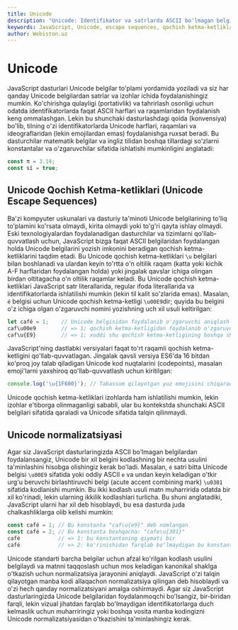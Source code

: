 ```yaml
---
title: Unicode
description: "Unicode: Identifikator va satrlarda ASCII bo'lmagan belgilar, Unicode escape'lar ('\\uXXXX', '\\u{...}'), emojilarni qo'llash va normalizatsiya masalalari."
keywords: JavaScript, Unicode, escape sequences, qochish ketma-ketliklari, emoji, normalization, normalizatsiya, identifiers, identifikatorlar, strings, satrlar
author: Webiston.uz
---
```


# Unicode

JavaScript dasturlari Unicode belgilar to'plami yordamida yoziladi va siz har qanday Unicode belgilardan satrlar va izohlar ichida foydalanishingiz mumkin. Ko'chirishga qulayligi (portativlik) va tahrirlash osonligi uchun odatda identifikatorlarda faqat ASCII harflari va raqamlaridan foydalanish keng ommalashgan. Lekin bu shunchaki dasturlashdagi qoida (konvensiya) bo'lib, tilning o'zi identifikatorlarda Unicode harflari, raqamlari va ideograflaridan (lekin emojilardan emas) foydalanishga ruxsat beradi. Bu dasturchilar matematik belgilar va ingliz tilidan boshqa tillardagi so'zlarni konstantalar va o'zgaruvchilar sifatida ishlatishi mumkinligini anglatadi:

```js
const π = 3.14;
const sí = true;
```

## Unicode Qochish Ketma-ketliklari (Unicode Escape Sequences)

Ba'zi kompyuter uskunalari va dasturiy ta'minoti Unicode belgilarining to'liq to'plamini ko'rsata olmaydi, kirita olmaydi yoki to'g'ri qayta ishlay olmaydi. Eski texnologiyalardan foydalanadigan dasturchilar va tizimlarni qo'llab-quvvatlash uchun, JavaScript bizga faqat ASCII belgilaridan foydalangan holda Unicode belgilarini yozish imkonini beradigan qochish ketma-ketliklarini taqdim etadi. Bu Unicode qochish ketma-ketliklari `\u` belgilari bilan boshlanadi va ulardan keyin to'rtta o'n oltilik raqam (katta yoki kichik A-F harflaridan foydalangan holda) yoki jingalak qavslar ichiga olingan birdan oltitagacha o'n oltilik raqamlar keladi. Bu Unicode qochish ketma-ketliklari JavaScript satr literallarida, regular ifoda literallarida va identifikatorlarda ishlatilishi mumkin (lekin til kalit so'zlarida emas). Masalan, `é` belgisi uchun Unicode qochish ketma-ketligi `\u00E9`dir; quyida bu belgini o'z ichiga olgan o'zgaruvchi nomini yozishning uch xil usuli keltirilgan:

```js
let café = 1;    // Unicode belgisidan foydalanib o'zgaruvchi aniqlash
caf\u00e9        // => 1; qochish ketma-ketligidan foydalanib o'zgaruvchiga murojaat qilish
caf\u{E9}        // => 1; xuddi shu qochish ketma-ketligining boshqa shakli
```

JavaScript'ning dastlabki versiyalari faqat to'rt raqamli qochish ketma-ketligini qo'llab-quvvatlagan. Jingalak qavsli versiya ES6'da 16 bitdan ko'proq joy talab qiladigan Unicode kod nuqtalarini (codepoints), masalan emoji'larni yaxshiroq qo'llab-quvvatlash uchun kiritilgan:

```js copy
console.log('\u{1F600}'); // Tabassum qilayotgan yuz emojisini chiqaradi
```

Unicode qochish ketma-ketliklari izohlarda ham ishlatilishi mumkin, lekin izohlar e'tiborga olinmaganligi sababli, ular bu kontekstda shunchaki ASCII belgilari sifatida qaraladi va Unicode sifatida talqin qilinmaydi.

## Unicode normalizatsiyasi

Agar siz JavaScript dasturlaringizda ASCII bo'lmagan belgilardan foydalansangiz, Unicode bir xil belgini kodlashning bir nechta usulini ta'minlashini hisobga olishingiz kerak bo'ladi. Masalan, `é` satri bitta Unicode belgisi `\u00E9` sifatida yoki oddiy ASCII `e` va undan keyin keladigan o'tkir urg'u beruvchi birlashtiruvchi belgi (acute accent combining mark) `\u0301` sifatida kodlanishi mumkin. Bu ikki kodlash usuli matn muharririda odatda bir xil ko'rinadi, lekin ularning ikkilik kodlashlari turlicha. Bu shuni anglatadiki, JavaScript ularni har xil deb hisoblaydi, bu esa dasturda juda chalkashliklarga olib kelishi mumkin:

```js
const café = 1; // Bu konstanta "caf\u{e9}" deb nomlangan
const café = 2; // Bu konstanta boshqacha: "cafe\u{301}"
café            // => 1: bu konstantaning qiymati bir
café            // => 2: ko'rinishidan farqlab bo'lmaydigan bu konstantaning qiymati esa boshqacha
```

Unicode standarti barcha belgilar uchun afzal ko'rilgan kodlash usulini belgilaydi va matnni taqqoslash uchun mos keladigan kanonikal shaklga o'tkazish uchun normalizatsiya jarayonini aniqlaydi. JavaScript o'zi talqin qilayotgan manba kodi allaqachon normalizatsiya qilingan deb hisoblaydi va o'zi hech qanday normalizatsiyani amalga oshirmaydi. Agar siz JavaScript dasturlaringizda Unicode belgilaridan foydalanmoqchi bo'lsangiz, bir-biridan farqli, lekin vizual jihatdan farqlab bo'lmaydigan identifikatorlarga duch kelmaslik uchun muharriringiz yoki boshqa vosita manba kodingizni Unicode normalizatsiyasidan o'tkazishini ta'minlashingiz kerak.
